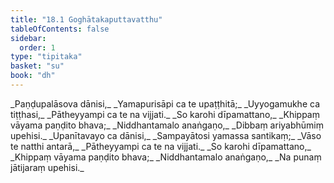 ```yaml
---
title: "18.1 Goghātakaputtavatthu"
tableOfContents: false
sidebar:
  order: 1
type: "tipitaka"
basket: "su"
book: "dh"
---
```



<DynamicBreadcrumb />

<Division number="235" book="dh" bookNo="18" page="47">

<Paragraph number="255" type="verses" book="dh">
_Paṇḍupalāsova dānisi,_  
_Yamapurisāpi ca te upaṭṭhitā;_  
_Uyyogamukhe ca tiṭṭhasi,_  
_Pātheyyampi ca te na vijjati._  

</Paragraph>

</Division>
<Division number="236" book="dh" bookNo="18" page="48">

<Paragraph number="256" type="verses" book="dh">
_So karohi dīpamattano,_  
_Khippaṃ vāyama paṇḍito bhava;_  
_Niddhantamalo anaṅgaṇo,_  
_Dibbaṃ ariyabhūmiṃ upehisi._  

</Paragraph>

</Division>
<Division number="237" book="dh" bookNo="18" page="48">

<Paragraph number="257" type="verses" book="dh">
_Upanītavayo ca dānisi,_  
_Sampayātosi yamassa santikaṃ;_  
_Vāso te natthi antarā,_  
_Pātheyyampi ca te na vijjati._  

</Paragraph>

</Division>
<Division number="238" book="dh" bookNo="18" page="48">

<Paragraph number="258" type="verses" book="dh">
_So karohi dīpamattano,_  
_Khippaṃ vāyama paṇḍito bhava;_  
_Niddhantamalo anaṅgaṇo,_  
_Na punaṃ jātijaraṃ upehisi._
</Paragraph>
</Division>